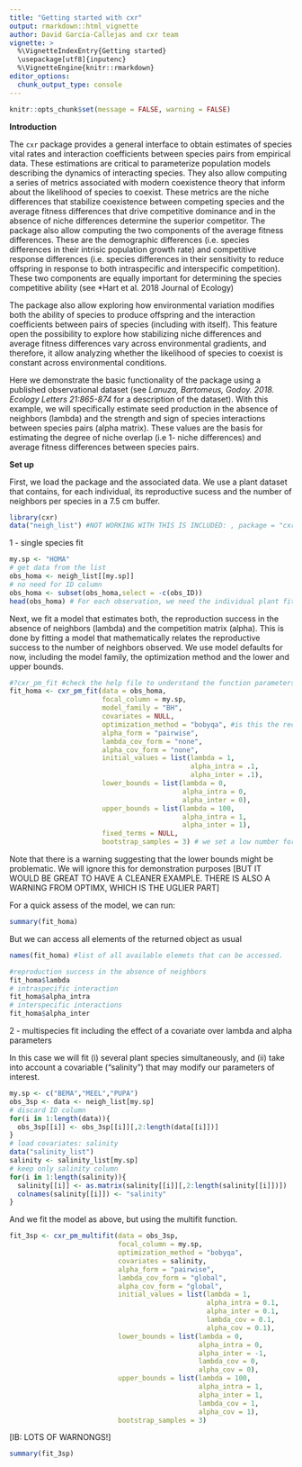 ```yaml
---
title: "Getting started with cxr"
output: rmarkdown::html_vignette
author: David García-Callejas and cxr team
vignette: >
  %\VignetteIndexEntry{Getting started}
  \usepackage[utf8]{inputenc}
  %\VignetteEngine{knitr::rmarkdown}
editor_options: 
  chunk_output_type: console
---
```


```r
knitr::opts_chunk$set(message = FALSE, warning = FALSE)
```

**Introduction**

The `cxr` package provides a general interface to obtain estimates of species vital rates and interaction coefficients between species pairs from empirical data. These estimations are critical to parameterize population models describing the dynamics of interacting species. They also allow computing a series of metrics associated with modern coexistence theory that inform about the likelihood of species to coexist. These metrics are the niche differences that stabilize coexistence between competing species and the average fitness differences that drive competitive dominance and in the absence of niche differences determine the superior competitor. The package also allow computing the two components of the average fitness differences. These are the demographic differences (i.e. species differences in their intrisic population growth rate) and competitive response differences (i.e. species differences in their sensitivity to reduce offspring in response to both intraspecific and interspecific competition). These two components are equally important for determining the species competitive ability (see *Hart et al. 2018 Journal of Ecology)

The package also allow exploring how environmental variation modifies both the ability of species to produce offspring and the interaction coefficients between pairs of species (including with itself). This feature open the possibility to explore how stabilizing niche differences and average fitness differences vary across environmental gradients, and therefore, it allow analyzing whether the likelihood of species to coexist is constant across environmental conditions.  

Here we demonstrate the basic functionality of the package using a published observational dataset (see *Lanuza, Bartomeus, Godoy. 2018. Ecology Letters 21:865-874* for a description of the dataset). With this example, we will specifically estimate seed production in the absence of neighbors (lambda) and the strength and sign of species interactions between species pairs (alpha matrix). These values are the basis for estimating the degree of niche overlap (i.e 1- niche differences) and average fitness differences between species pairs.  

**Set up**

First, we load the package and the associated data. We use a plant dataset that contains, for each individual, its reproductive sucess and the number of neighbors per species in a 7.5 cm buffer.

```r
library(cxr)
data("neigh_list") #NOT WORKING WITH THIS IS INCLUDED: , package = "cxr") DELETE?
```

1 - single species fit

```r
my.sp <- "HOMA" 
# get data from the list
obs_homa <- neigh_list[[my.sp]]
# no need for ID column
obs_homa <- subset(obs_homa,select = -c(obs_ID))
head(obs_homa) # For each observation, we need the individual plant fitness and the number of competitors per species (in columns).
```

Next, we fit a model that estimates both, the reproduction success in the absence of neighbors (lambda) and the competition matrix (alpha). This is done by fitting a model that mathematically relates the reproductive success to the number of neighbors observed. We use model defaults for now, including the model family, the optimization method and the lower and upper bounds.

```r
#?cxr_pm_fit #check the help file to understand the function parameters used
fit_homa <- cxr_pm_fit(data = obs_homa,
                       focal_column = my.sp,
                       model_family = "BH",
                       covariates = NULL,
                       optimization_method = "bobyqa", #is this the recomended default? If so make it also in the code.
                       alpha_form = "pairwise",
                       lambda_cov_form = "none",
                       alpha_cov_form = "none",
                       initial_values = list(lambda = 1,
                                             alpha_intra = .1,
                                             alpha_inter = .1),
                       lower_bounds = list(lambda = 0,
                                           alpha_intra = 0,
                                           alpha_inter = 0),
                       upper_bounds = list(lambda = 100,
                                           alpha_intra = 1,
                                           alpha_inter = 1),
                       fixed_terms = NULL,
                       bootstrap_samples = 3) # we set a low number for demonstration purposes, increase it for robus results.
```

Note that there is a warning suggesting that the lower bounds might be problematic. We will ignore this for demonstration purposes [BUT IT WOULD BE GREAT TO HAVE A CLEANER EXAMPLE. THERE IS ALSO A WARNING FROM OPTIMX, WHICH IS THE UGLIER PART]

For a quick assess of the model, we can run:

```r
summary(fit_homa)
```

But we can access all elements of the returned object as usual

```r
names(fit_homa) #list of all available elemets that can be accessed.

#reproduction success in the absence of neighbors
fit_homa$lambda
# intraspecific interaction
fit_homa$alpha_intra
# interspecific interactions
fit_homa$alpha_inter
```

2 - multispecies fit including the effect of a covariate over lambda and alpha parameters

In this case we will fit (i) several plant species simultaneously, and (ii) take into account a covariable ("salinity") that may modify our parameters of interest.

```r
my.sp <- c("BEMA","MEEL","PUPA")
obs_3sp <- data <- neigh_list[my.sp]
# discard ID column
for(i in 1:length(data)){
  obs_3sp[[i]] <- obs_3sp[[i]][,2:length(data[[i]])]
}
# load covariates: salinity
data("salinity_list")
salinity <- salinity_list[my.sp]
# keep only salinity column
for(i in 1:length(salinity)){
  salinity[[i]] <- as.matrix(salinity[[i]][,2:length(salinity[[i]])])
  colnames(salinity[[i]]) <- "salinity"
}
```

And we fit the model as above, but using the multifit function.

```r
fit_3sp <- cxr_pm_multifit(data = obs_3sp,
                           focal_column = my.sp,
                           optimization_method = "bobyqa",
                           covariates = salinity,
                           alpha_form = "pairwise",
                           lambda_cov_form = "global",
                           alpha_cov_form = "global",
                           initial_values = list(lambda = 1,
                                                 alpha_intra = 0.1,
                                                 alpha_inter = 0.1,
                                                 lambda_cov = 0.1,
                                                 alpha_cov = 0.1),
                           lower_bounds = list(lambda = 0,
                                               alpha_intra = 0,
                                               alpha_inter = -1,
                                               lambda_cov = 0,
                                               alpha_cov = 0),
                           upper_bounds = list(lambda = 100,
                                               alpha_intra = 1,
                                               alpha_inter = 1,
                                               lambda_cov = 1,
                                               alpha_cov = 1),
                           bootstrap_samples = 3)
```

[IB: LOTS OF WARNONGS!]

```r
summary(fit_3sp)
```









